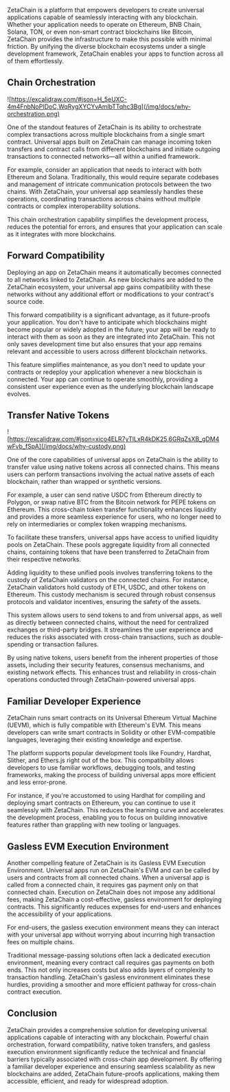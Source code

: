 ZetaChain is a platform that empowers developers to create universal
applications capable of seamlessly interacting with any blockchain. Whether your
application needs to operate on Ethereum, BNB Chain, Solana, TON, or even
non-smart contract blockchains like Bitcoin, ZetaChain provides the
infrastructure to make this possible with minimal friction. By unifying the
diverse blockchain ecosystems under a single development framework, ZetaChain
enables your apps to function across all of them effortlessly.

## Chain Orchestration

![https://excalidraw.com/#json=H_5eUXC-4m4FnbNoPIDoC,WqRygXYCYvAmlbTTqhc3Bg](/img/docs/why-orchestration.png)

One of the standout features of ZetaChain is its ability to orchestrate complex
transactions across multiple blockchains from a single smart contract. Universal
apps built on ZetaChain can manage incoming token transfers and contract calls
from different blockchains and initiate outgoing transactions to connected
networks—all within a unified framework.

For example, consider an application that needs to interact with both
Ethereum and Solana. Traditionally, this would require separate codebases
and management of intricate communication protocols between the two chains.
With ZetaChain, your universal app seamlessly handles these operations,
coordinating transactions across chains without multiple contracts
or complex interoperability solutions.

This chain orchestration capability simplifies the development process, reduces
the potential for errors, and ensures that your application can scale as it
integrates with more blockchains.

## Forward Compatibility

Deploying an app on ZetaChain means it automatically becomes connected to all
networks linked to ZetaChain. As new blockchains are added to the ZetaChain
ecosystem, your universal app gains compatibility with these networks without
any additional effort or modifications to your contract's source code.

This forward compatibility is a significant advantage, as it future-proofs your
application. You don't have to anticipate which blockchains might become popular
or widely adopted in the future; your app will be ready to interact with them as
soon as they are integrated into ZetaChain. This not only saves development time
but also ensures that your app remains relevant and accessible to users across
different blockchain networks.

This feature simplifies maintenance, as you don't need to update your contracts
or redeploy your application whenever a new blockchain is connected. Your app
can continue to operate smoothly, providing a consistent user experience even as
the underlying blockchain landscape evolves.

## Transfer Native Tokens

![https://excalidraw.com/#json=xico4ELR7yTlLxR4kDK25,6GRqZsXB_gDM4wFvb_fSpA](/img/docs/why-custody.png)

One of the core capabilities of universal apps on ZetaChain is the ability to
transfer value using native tokens across all connected chains. This means users
can perform transactions involving the actual native assets of each blockchain,
rather than wrapped or synthetic versions.

For example, a user can send native USDC from Ethereum directly to Polygon, or
swap native BTC from the Bitcoin network for PEPE tokens on Ethereum. This
cross-chain token transfer functionality enhances liquidity and provides a more
seamless experience for users, who no longer need to rely on intermediaries or
complex token wrapping mechanisms.

To facilitate these transfers, universal apps have access to unified liquidity
pools on ZetaChain. These pools aggregate liquidity from all connected chains,
containing tokens that have been transferred to ZetaChain from their respective
networks.

Adding liquidity to these unified pools involves transferring tokens to the
custody of ZetaChain validators on the connected chains. For instance, ZetaChain
validators hold custody of ETH, USDC, and other tokens on Ethereum. This custody
mechanism is secured through robust consensus protocols and validator
incentives, ensuring the safety of the assets.

This system allows users to send tokens to and from universal apps, as well as
directly between connected chains, without the need for centralized exchanges or
third-party bridges. It streamlines the user experience and reduces the risks
associated with cross-chain transactions, such as double-spending or transaction
failures.

By using native tokens, users benefit from the inherent properties of those
assets, including their security features, consensus mechanisms, and existing
network effects. This enhances trust and reliability in cross-chain operations
conducted through ZetaChain-powered universal apps.

## Familiar Developer Experience

ZetaChain runs smart contracts on its Universal Ethereum Virtual Machine (UEVM),
which is fully compatible with Ethereum's EVM. This means developers can write
smart contracts in Solidity or other EVM-compatible languages, leveraging their
existing knowledge and expertise.

The platform supports popular development tools like Foundry, Hardhat, Slither,
and Ethers.js right out of the box. This compatibility allows developers to use
familiar workflows, debugging tools, and testing frameworks, making the process
of building universal apps more efficient and less error-prone.

For instance, if you're accustomed to using Hardhat for compiling and deploying
smart contracts on Ethereum, you can continue to use it seamlessly with
ZetaChain. This reduces the learning curve and accelerates the development
process, enabling you to focus on building innovative features rather than
grappling with new tooling or languages.

## Gasless EVM Execution Environment

Another compelling feature of ZetaChain is its Gasless EVM Execution
Environment. Universal apps run on ZetaChain's EVM and can be called by users
and contracts from all connected chains. When a universal app is called from a
connected chain, it requires gas payment only on that connected chain. Execution
on ZetaChain does not impose any additional fees, making ZetaChain a
cost-effective, gasless environment for deploying contracts. This significantly
reduces expenses for end-users and enhances the accessibility of your
applications.

For end-users, the gasless execution environment means they can interact with
your universal app without worrying about incurring high transaction fees on
multiple chains.

Traditional message-passing solutions often lack a dedicated execution
environment, meaning every contract call requires gas payments on both ends.
This not only increases costs but also adds layers of complexity to transaction
handling. ZetaChain's gasless environment eliminates these hurdles, providing a
smoother and more efficient pathway for cross-chain contract execution.

## Conclusion

ZetaChain provides a comprehensive solution for developing universal
applications capable of interacting with any blockchain. Powerful chain
orchestration, forward compatibility, native token transfers, and gasless
execution environment significantly reduce the technical and financial barriers
typically associated with cross-chain app development. By offering a familiar
developer experience and ensuring seamless scalability as new blockchains are
added, ZetaChain future-proofs applications, making them accessible, efficient,
and ready for widespread adoption.
